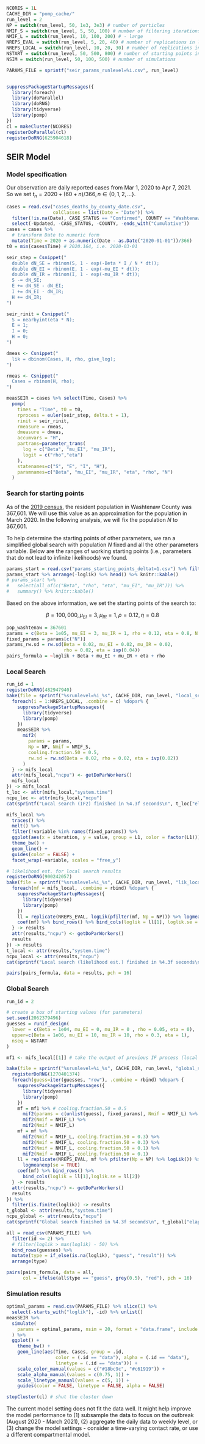 ```r
NCORES = 1L
CACHE_DIR = "pomp_cache/"
run_level = 2
NP = switch(run_level, 50, 1e3, 3e3) # number of particles
NMIF_S = switch(run_level, 5, 50, 100) # number of filtering iterations - small
NMIF_L = switch(run_level, 10, 100, 200) # - large
NREPS_EVAL = switch(run_level, 5, 20, 40) # number of replications in likelihood evaluation
NREPS_LOCAL = switch(run_level, 10, 20, 30) # number of replications in local search
NSTART = switch(run_level, 50, 500, 800) # number of starting points in the global search
NSIM = switch(run_level, 50, 100, 500) # number of simulations

PARAMS_FILE = sprintf("seir_params_runlevel=%i.csv", run_level)


suppressPackageStartupMessages({
  library(foreach)
  library(doParallel)
  library(doRNG)
  library(tidyverse)
  library(pomp)
})
cl = makeCluster(NCORES)
registerDoParallel(cl)
registerDoRNG(625904618)
```

## SEIR Model

### Model specification

Our observation are daily reported cases from Mar 1, 2020 to Apr 7, 2021. So we set $t_n = 2020 + (60 + n)/366, n \in \{0, 1, 2, \ldots \}$. 

```r
cases = read.csv("cases_deaths_by_county_date.csv",
                 colClasses = list(Date = "Date")) %>%
  filter(!is.na(Date), CASE_STATUS == "Confirmed", COUNTY == "Washtenaw") %>%
  select(-Updated, -CASE_STATUS, -COUNTY, -ends_with("Cumulative"))
cases = cases %>%
  # transform Date to numeric form
  mutate(Time = 2020 + as.numeric(Date - as.Date("2020-01-01"))/366)
t0 = min(cases$Time) # 2020.164, i.e. 2020-03-01
```

```r
seir_step = Csnippet("
  double dN_SE = rbinom(S, 1 - exp(-Beta * I / N * dt));
  double dN_EI = rbinom(E, 1 - exp(-mu_EI * dt));
  double dN_IR = rbinom(I, 1 - exp(-mu_IR * dt));
  S -= dN_SE;
  E += dN_SE - dN_EI;
  I += dN_EI - dN_IR;
  H += dN_IR;
")

seir_rinit = Csnippet("
  S = nearbyint(eta * N);
  E = 1;
  I = 0;
  H = 0;
")

dmeas <- Csnippet("
  lik = dbinom(Cases, H, rho, give_log);
")

rmeas <- Csnippet("
  Cases = rbinom(H, rho);
")

measSEIR = cases %>% select(Time, Cases) %>%
  pomp(
    times = "Time", t0 = t0,
    rprocess = euler(seir_step, delta.t = 1),
    rinit = seir_rinit,
    rmeasure = rmeas,
    dmeasure = dmeas,
    accumvars = "H",
    partrans=parameter_trans(
      log = c("Beta", "mu_EI", "mu_IR"),
      logit = c("rho","eta")
    ),
    statenames=c("S", "E", "I", "H"),
    paramnames=c("Beta", "mu_EI", "mu_IR", "eta", "rho", "N")
  )
```

### Search for starting points  

As of the [2019 census](https://fred.stlouisfed.org/series/MIWASH1POP), the resident population in Washtenaw County was 367,601. We will use this value as an approximation for the population in March 2020. In the following analysis, we will fix the population $N$ to 367,601.  

To help determine the starting points of other parameters, we ran a simplified global search with population $N$ fixed and all the other parameters variable. Below are the ranges of working starting points (i.e., parameters that do not lead to infinite likelihoods) we found. 

```r
params_start = read.csv("params_starting_points_deltat=1.csv") %>% filter(!is.na(loglik.se))
params_start %>% arrange(-loglik) %>% head() %>% knitr::kable()
# params_start %>% 
#   select(all_of(c("Beta", "rho", "eta", "mu_EI", "mu_IR"))) %>%
#   summary() %>% knitr::kable()
```

Based on the above information, we set the starting points of the search to: 

$$\beta = 100,000, \mu_{EI} = 3, \mu_{IR} = 1, \rho = 0.12, \eta = 0.8$$

```r
pop_washtenaw = 367601
params = c(Beta = 1e05, mu_EI = 3, mu_IR = 1, rho = 0.12, eta = 0.8, N = pop_washtenaw)
fixed_params = params[c("N")]
params_rw.sd = rw.sd(Beta = 0.02, mu_EI = 0.02, mu_IR = 0.02,
                     rho = 0.02, eta = ivp(0.04)) 
pairs_formula = ~loglik + Beta + mu_EI + mu_IR + eta + rho
```

### Local Search

```r
run_id = 1
registerDoRNG(482947940)
bake(file = sprintf("%srunlevel=%i_%s", CACHE_DIR, run_level, "local_search.rds"),{
  foreach(i = 1:NREPS_LOCAL, .combine = c) %dopar% {
    suppressPackageStartupMessages({
      library(tidyverse)
      library(pomp)
    })
    measSEIR %>%
      mif2(
        params = params,
        Np = NP, Nmif = NMIF_S,
        cooling.fraction.50 = 0.5,
        rw.sd = rw.sd(Beta = 0.02, rho = 0.02, eta = ivp(0.02))
      )
  } -> mifs_local
  attr(mifs_local,"ncpu") <- getDoParWorkers()
  mifs_local
}) -> mifs_local
t_loc <- attr(mifs_local,"system.time")
ncpu_loc <- attr(mifs_local,"ncpu")
cat(sprintf("Local search (IF2) finished in %4.3f seconds\n", t_loc["elapsed"]))

mifs_local %>%
  traces() %>%
  melt() %>%
  filter(!variable %in% names(fixed_params)) %>%
  ggplot(aes(x = iteration, y = value, group = L1, color = factor(L1))) +
  theme_bw() +
  geom_line() +
  guides(color = FALSE) +
  facet_wrap(~variable, scales = "free_y")
```

```r
# likelihood est. for local search results
registerDoRNG(900242057)
bake(file = sprintf("%srunlevel=%i_%s", CACHE_DIR, run_level, "lik_local.rds"),{
  foreach(mf = mifs_local, .combine = rbind) %dopar% {
    suppressPackageStartupMessages({
      library(tidyverse)
      library(pomp)
    })
    ll = replicate(NREPS_EVAL, logLik(pfilter(mf, Np = NP))) %>% logmeanexp(se = TRUE)
    coef(mf) %>% bind_rows() %>% bind_cols(loglik = ll[1], loglik.se = ll[2])
  } -> results
  attr(results,"ncpu") <- getDoParWorkers()
  results
}) -> results
t_local <- attr(results,"system.time")
ncpu_local <- attr(results,"ncpu")
cat(sprintf("Local search (likelihood est.) finished in %4.3f seconds\n", t_local["elapsed"]))

```

```r
pairs(pairs_formula, data = results, pch = 16)
```

### Global Search

```r
run_id = 2

# create a box of starting values (for parameters)
set.seed(2062379496)
guesses = runif_design(
  lower = c(Beta = 1e04, mu_EI = 0, mu_IR = 0 , rho = 0.05, eta = 0),
  upper=c(Beta = 1e06, mu_EI = 10, mu_IR = 10, rho = 0.3, eta = 1),
  nseq = NSTART
)

mf1 <- mifs_local[[1]] # take the output of previous IF process (local search)

bake(file = sprintf("%srunlevel=%i_%s", CACHE_DIR, run_level, "global_search.rds"),{
  registerDoRNG(1270401374)
  foreach(guess=iter(guesses, "row"), .combine = rbind) %dopar% {
    suppressPackageStartupMessages({
      library(tidyverse)
      library(pomp)
    })
    mf = mf1 %>% # cooling.fraction.50 = 0.5
      mif2(params = c(unlist(guess), fixed_params), Nmif = NMIF_L) %>%
      mif2(Nmif = NMIF_L) %>%
      mif2(Nmif = NMIF_L)
    mf = mf %>%
      mif2(Nmif = NMIF_L, cooling.fraction.50 = 0.3) %>%
      mif2(Nmif = NMIF_L, cooling.fraction.50 = 0.3) %>%
      mif2(Nmif = NMIF_L, cooling.fraction.50 = 0.1) %>%
      mif2(Nmif = NMIF_L, cooling.fraction.50 = 0.1)
    ll = replicate(NREPS_EVAL, mf %>% pfilter(Np = NP) %>% logLik()) %>%
      logmeanexp(se = TRUE)
    coef(mf) %>% bind_rows() %>%
      bind_cols(loglik = ll[1],loglik.se = ll[2])
  } -> results
  attr(results,"ncpu") <- getDoParWorkers()
  results
}) %>%
  filter(is.finite(loglik)) -> results
t_global <- attr(results,"system.time")
ncpu_global <- attr(results,"ncpu")
cat(sprintf("Global search finished in %4.3f seconds\n", t_global["elapsed"]))
```

```r
all = read_csv(PARAMS_FILE) %>%
  filter(id <= 2) %>%
  # filter(loglik > max(loglik) - 50) %>%
  bind_rows(guesses) %>%
  mutate(type = if_else(is.na(loglik), "guess", "result")) %>%
  arrange(type)

pairs(pairs_formula, data = all,
      col = ifelse(all$type == "guess", grey(0.5), "red"), pch = 16)
```

### Simulation results  

```r
optimal_params = read.csv(PARAMS_FILE) %>% slice(1) %>%
  select(-starts_with("loglik"), -id) %>% unlist()
measSEIR %>%
  simulate(
    params = optimal_params, nsim = 20, format = "data.frame", include.data = TRUE
  ) %>%
  ggplot() +
    theme_bw() +
    geom_line(aes(Time, Cases, group = .id, 
                  color = (.id == "data"), alpha = (.id == "data"), 
                  linetype = (.id == "data"))) +
    scale_color_manual(values = c("#18bc9c", "#c61919")) +
    scale_alpha_manual(values = c(0.75, 1)) +
    scale_linetype_manual(values = c(5, 1)) +
    guides(color = FALSE, linetype = FALSE, alpha = FALSE)
```

```r
stopCluster(cl) # shut the cluster down
```

[The current model setting does not fit the data well. It might help improve the model performance to (1) subsample the data to focus on the outbreak (August 2020 - March 2021), (2) aggregate the daily data to weekly level, or (3) change the model settings - consider a time-varying contact rate, or use a different compartmental model. ]{.comment}